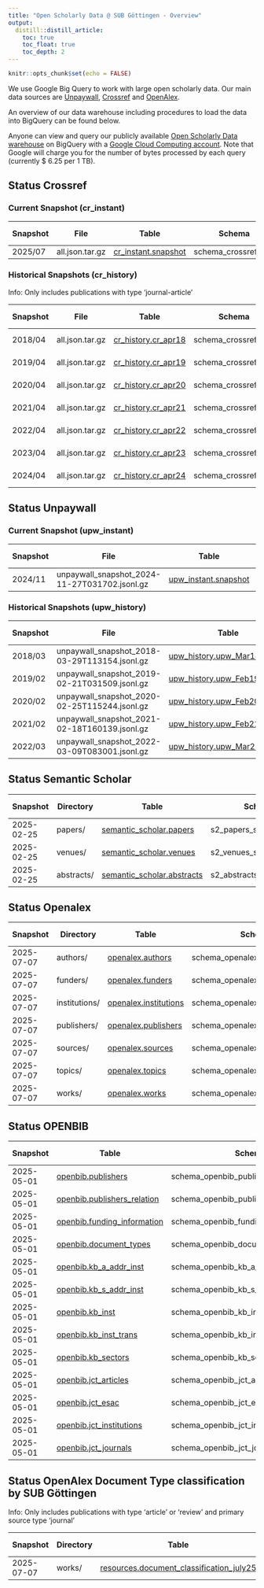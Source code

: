 ```yaml
---
title: "Open Scholarly Data @ SUB Göttingen - Overview"
output:
  distill::distill_article:
    toc: true
    toc_float: true
    toc_depth: 2
---
```


```r
knitr::opts_chunk$set(echo = FALSE)
```

We use Google Big Query to work with large open scholarly data. Our main data sources are [Unpaywall](https://unpaywall.org), [Crossref](https://www.crossref.org) and [OpenAlex](https://openalex.org).

An overview of our data warehouse including procedures to load the data into BigQuery can be found below.

Anyone can view and query our publicly available [Open Scholarly Data  warehouse](https://console.cloud.google.com/bigquery?hl=en&project=subugoe-collaborative) on BigQuery with a [Google Cloud Computing account](https://cloud.google.com/). Note that Google will charge you for the number of bytes processed by each query (currently $ 6.25 per 1 TB). 

## Status Crossref

### Current Snapshot (cr_instant)

::: l-body-outset

| Snapshot        | File            | Table               | Schema               | Procedure | Last Changed | Coverage  | Number of rows |
|-----------------|-----------------|---------------------|----------------------|-----------|--------------|-----------|--------------------|
|  2025/07        | all.json.tar.gz | [cr_instant.snapshot](https://console.cloud.google.com/bigquery?ws=!1m4!1m3!3m2!1ssubugoe-collaborative!2scr_instant) | schema_crossref.json | [Repo](https://github.com/naustica/crossref_bq) |  12.08.2025  | All             | 171.980.906     |

:::

### Historical Snapshots (cr_history)

Info: Only includes publications with type 'journal-article'

::: l-body-outset

| Snapshot        | File            | Table               | Schema               | Procedure | Last Changed | Coverage  | Number of rows |
|-----------------|-----------------|---------------------|----------------------|-----------|--------------|-----------|--------------------|
|  2018/04        | all.json.tar.gz | [cr_history.cr_apr18](https://console.cloud.google.com/bigquery?ws=!1m4!1m3!3m2!1ssubugoe-collaborative!2scr_history) | schema_crossref.json | [Repo](https://github.com/naustica/crossref_bq) |  20.02.2022  | 2013-2018 | 16.766.035 |
|  2019/04        | all.json.tar.gz | [cr_history.cr_apr19](https://console.cloud.google.com/bigquery?ws=!1m4!1m3!3m2!1ssubugoe-collaborative!2scr_history) | schema_crossref.json | [Repo](https://github.com/naustica/crossref_bq) |  29.10.2021  | 2013-2019 | 20.715.644 |
|  2020/04        | all.json.tar.gz | [cr_history.cr_apr20](https://console.cloud.google.com/bigquery?ws=!1m4!1m3!3m2!1ssubugoe-collaborative!2scr_history) | schema_crossref.json | [Repo](https://github.com/naustica/crossref_bq) |  29.10.2021  | 2013-2020 | 25.334.525 |
|  2021/04        | all.json.tar.gz | [cr_history.cr_apr21](https://console.cloud.google.com/bigquery?ws=!1m4!1m3!3m2!1ssubugoe-collaborative!2scr_history) | schema_crossref.json | [Repo](https://github.com/naustica/crossref_bq) |  29.10.2021  | 2013-2021 | 30.579.119 |
|  2022/04        | all.json.tar.gz | [cr_history.cr_apr22](https://console.cloud.google.com/bigquery?ws=!1m4!1m3!3m2!1ssubugoe-collaborative!2scr_history) | schema_crossref.json | [Repo](https://github.com/naustica/crossref_bq) |  14.05.2022  | 2013-2022 | 35.939.195 |
|  2023/04        | all.json.tar.gz | [cr_history.cr_apr23](https://console.cloud.google.com/bigquery?ws=!1m4!1m3!3m2!1ssubugoe-collaborative!2scr_history) | schema_crossref.json | [Repo](https://github.com/naustica/crossref_bq) |  07.05.2023  | 2013-2023 | 41.767.461 |
|  2024/04        | all.json.tar.gz | [cr_history.cr_apr24](https://console.cloud.google.com/bigquery?ws=!1m4!1m3!3m2!1ssubugoe-collaborative!2scr_history) | schema_crossref.json | [Repo](https://github.com/naustica/crossref_bq) |  07.05.2024  | 2013-2024 | 47.709.184 |

:::

## Status Unpaywall

### Current Snapshot (upw_instant)

::: l-body-outset

| Snapshot| File                                          | Table                | Schema               | Procedure | Last Changed | Coverage  | Number of rows |
|---------|-----------------------------------------------|----------------------|----------------------|-----------|--------------|-----------|-----------------|
| 2024/11 | unpaywall_snapshot_2024-11-27T031702.jsonl.gz | [upw_instant.snapshot](https://console.cloud.google.com/bigquery?ws=!1m4!1m3!3m2!1ssubugoe-collaborative!2supw_instant) | bq_schema_nov24.json | [Repo](https://github.com/naustica/unpaywall_bq) | 23.06.2025 | 2008-2025 | 94.924.816 |

:::

### Historical Snapshots (upw_history)

::: l-body-outset

| Snapshot| File                                          | Table                       | Schema               | Procedure | Last Changed | Coverage  | Number of rows |
|---------|-----------------------------------------------|-----------------------------|----------------------|-----------|--------------|-----------|-----------------|
| 2018/03 | unpaywall_snapshot_2018-03-29T113154.jsonl.gz | [upw_history.upw_Mar18_08_20](https://console.cloud.google.com/bigquery?ws=!1m4!1m3!3m2!1ssubugoe-collaborative!2supw_history) | bq_schema_mar18.json | [Repo](https://github.com/naustica/unpaywall_bq) |  29.10.2021  | 2008-2018 | 36.557.043 |
| 2019/02 | unpaywall_snapshot_2019-02-21T031509.jsonl.gz | [upw_history.upw_Feb19_08_19](https://console.cloud.google.com/bigquery?ws=!1m4!1m3!3m2!1ssubugoe-collaborative!2supw_history) | bq_schema_feb19.json | [Repo](https://github.com/naustica/unpaywall_bq) |  10.11.2021  | 2008-2019 | 42.143.979 |
| 2020/02 | unpaywall_snapshot_2020-02-25T115244.jsonl.gz | [upw_history.upw_Feb20_08_20](https://console.cloud.google.com/bigquery?ws=!1m4!1m3!3m2!1ssubugoe-collaborative!2supw_history) | bq_schema_feb20.json | [Repo](https://github.com/naustica/unpaywall_bq) |  30.10.2021  | 2008-2020 | 49.717.710 |
| 2021/02 | unpaywall_snapshot_2021-02-18T160139.jsonl.gz | [upw_history.upw_Feb21_08_21](https://console.cloud.google.com/bigquery?ws=!1m4!1m3!3m2!1ssubugoe-collaborative!2supw_history) | bq_schema_feb21.json | [Repo](https://github.com/naustica/unpaywall_bq) |  29.10.2021  | 2008-2021 | 58.437.927 |
| 2022/03 | unpaywall_snapshot_2022-03-09T083001.jsonl.gz | [upw_history.upw_Mar22_08_22](https://console.cloud.google.com/bigquery?ws=!1m4!1m3!3m2!1ssubugoe-collaborative!2supw_history) | bq_schema_mar22.json | [Repo](https://github.com/naustica/unpaywall_bq) |  14.03.2022 | 2008-2022 | 67.424.819 |

:::

## Status Semantic Scholar 

::: l-body-outset

| Snapshot   | Directory    | Table                | Schema               | Procedure | Last Changed | Coverage  | Number of rows |
|------------|--------------|----------------------|----------------------|-----------|--------------|-----------|-----------------|
| 2025-02-25 | papers/      | [semantic_scholar.papers](https://console.cloud.google.com/bigquery?ws=!1m4!1m3!3m2!1ssubugoe-collaborative!2ssemantic_scholar) | s2_papers_schema.json | [Repo](https://github.com/naustica/semantic_scholar_bq) |  04.03.2025 | All | 224.566.486 |
| 2025-02-25 | venues/      | [semantic_scholar.venues](https://console.cloud.google.com/bigquery?ws=!1m4!1m3!3m2!1ssubugoe-collaborative!2ssemantic_scholar) | s2_venues_schema.json | [Repo](https://github.com/naustica/semantic_scholar_bq) |  04.03.2025 | All | 194.578 |
| 2025-02-25 | abstracts/      | [semantic_scholar.abstracts](https://console.cloud.google.com/bigquery?ws=!1m4!1m3!3m2!1ssubugoe-collaborative!2ssemantic_scholar) | s2_abstracts_schema.json | [Repo](https://github.com/naustica/semantic_scholar_bq) |  04.03.2025 | All | 108.246.108 |

:::

## Status Openalex

::: l-body-outset

| Snapshot   | Directory     | Table                 | Schema                            | Procedure | Last Changed | Coverage  | Number of rows |
|------------|---------------|-----------------------|-----------------------------------|-----------|--------------|-----------|----------------------|
| 2025-07-07 | authors/      | [openalex.authors](https://console.cloud.google.com/bigquery?ws=!1m4!1m3!3m2!1ssubugoe-collaborative!2sopenalex)      | schema_openalex_author.json       | [Repo](https://github.com/naustica/openalex) |  14.07.2025  | All | 104.007.169 |
| 2025-07-07 | funders/      | [openalex.funders](https://console.cloud.google.com/bigquery?ws=!1m4!1m3!3m2!1ssubugoe-collaborative!2sopenalex)      | schema_openalex_funders.json      | [Repo](https://github.com/naustica/openalex) |  14.07.2025  | All | 32.437 |
| 2025-07-07 | institutions/ | [openalex.institutions](https://console.cloud.google.com/bigquery?ws=!1m4!1m3!3m2!1ssubugoe-collaborative!2sopenalex) | schema_openalex_institutions.json | [Repo](https://github.com/naustica/openalex) |  14.07.2025  | All | 115.740 |
| 2025-07-07 | publishers/   | [openalex.publishers](https://console.cloud.google.com/bigquery?ws=!1m4!1m3!3m2!1ssubugoe-collaborative!2sopenalex)   | schema_openalex_publishers.json   | [Repo](https://github.com/naustica/openalex) |  14.07.2025  | All | 10.741 |
| 2025-07-07 | sources/      | [openalex.sources](https://console.cloud.google.com/bigquery?ws=!1m4!1m3!3m2!1ssubugoe-collaborative!2sopenalex)      | schema_openalex_sources.json      | [Repo](https://github.com/naustica/openalex) |  14.07.2025  | All | 260.790 |
| 2025-07-07 | topics/       | [openalex.topics](https://console.cloud.google.com/bigquery?ws=!1m4!1m3!3m2!1ssubugoe-collaborative!2sopenalex)       | schema_openalex_topics.json       | [Repo](https://github.com/naustica/openalex) |  14.07.2025  | All | 4.516 |
| 2025-07-07 | works/        | [openalex.works](https://console.cloud.google.com/bigquery?ws=!1m4!1m3!3m2!1ssubugoe-collaborative!2sopenalex)        | schema_openalex_work.json         | [Repo](https://github.com/naustica/openalex) |  14.07.2025  | All | 268.733.783 |

:::

## Status OPENBIB

::: l-body-outset

| Snapshot   | Table                 | Schema                            | Procedure | Last Changed | Coverage  | Number of rows |
|------------|-----------------------|-----------------------------------|-----------|--------------|-----------|----------------------|
| 2025-05-01 | [openbib.publishers](https://console.cloud.google.com/bigquery?ws=!1m4!1m3!3m2!1ssubugoe-collaborative!2sopenbib) | schema_openbib_publishers.json | [Repo](https://github.com/kbopenbib/kbopenbib_data/) | 11.04.2025 | 2014-2024 | 373 |
| 2025-05-01 | [openbib.publishers_relation](https://console.cloud.google.com/bigquery?ws=!1m4!1m3!3m2!1ssubugoe-collaborative!2sopenbib) | schema_openbib_publishers_relation.json | [Repo](https://github.com/kbopenbib/kbopenbib_data/) | 11.04.2025 | 2014-2024 | 212 |
| 2025-05-01 | [openbib.funding_information](https://console.cloud.google.com/bigquery?ws=!1m4!1m3!3m2!1ssubugoe-collaborative!2sopenbib) | schema_openbib_funding_information.json | [Repo](https://github.com/kbopenbib/kbopenbib_data/) | 14.04.2025 | 2020-2024 | 9.255 |
| 2025-05-01 | [openbib.document_types](https://console.cloud.google.com/bigquery?ws=!1m4!1m3!3m2!1ssubugoe-collaborative!2sopenbib) | schema_openbib_document_types.json | [Repo](https://github.com/kbopenbib/kbopenbib_data/) | 28.03.2025 | 2014-2024 | 56.063.628 |
| 2025-05-01 | [openbib.kb_a_addr_inst](https://console.cloud.google.com/bigquery?ws=!1m4!1m3!3m2!1ssubugoe-collaborative!2sopenbib) | schema_openbib_kb_a_addr_inst.json | [Repo](https://github.com/kbopenbib/kbopenbib_data/) | 14.04.2025 | All | 9.903.725 |
| 2025-05-01 | [openbib.kb_s_addr_inst](https://console.cloud.google.com/bigquery?ws=!1m4!1m3!3m2!1ssubugoe-collaborative!2sopenbib) | schema_openbib_kb_s_addr_inst.json | [Repo](https://github.com/kbopenbib/kbopenbib_data/) | 14.04.2025 | All | 9.900.278 |
| 2025-05-01 | [openbib.kb_inst](https://console.cloud.google.com/bigquery?ws=!1m4!1m3!3m2!1ssubugoe-collaborative!2sopenbib) | schema_openbib_kb_inst.json | [Repo](https://github.com/kbopenbib/kbopenbib_data/) | 14.04.2025 | All | 2.759 |
| 2025-05-01 | [openbib.kb_inst_trans](https://console.cloud.google.com/bigquery?ws=!1m4!1m3!3m2!1ssubugoe-collaborative!2sopenbib) | schema_openbib_kb_inst_trans.json | [Repo](https://github.com/kbopenbib/kbopenbib_data/) | 28.03.2025 | All | 91 |
| 2025-05-01 | [openbib.kb_sectors](https://console.cloud.google.com/bigquery?ws=!1m4!1m3!3m2!1ssubugoe-collaborative!2sopenbib) | schema_openbib_kb_sectors.json | [Repo](https://github.com/kbopenbib/kbopenbib_data/) | 28.03.2025 | All | 22 |
| 2025-05-01 | [openbib.jct_articles](https://console.cloud.google.com/bigquery?ws=!1m4!1m3!3m2!1ssubugoe-collaborative!2sopenbib) | schema_openbib_jct_articles.json | [Repo](https://github.com/kbopenbib/kbopenbib_data/) | 14.04.2025 | 2018-2025 | 1.996.190 |
| 2025-05-01 | [openbib.jct_esac](https://console.cloud.google.com/bigquery?ws=!1m4!1m3!3m2!1ssubugoe-collaborative!2sopenbib) | schema_openbib_jct_esac.json | [Repo](https://github.com/kbopenbib/kbopenbib_data/) | 14.04.2025 | 2018-2025 | 1.285 |
| 2025-05-01 | [openbib.jct_institutions](https://console.cloud.google.com/bigquery?ws=!1m4!1m3!3m2!1ssubugoe-collaborative!2sopenbib) | schema_openbib_jct_institutions.json | [Repo](https://github.com/kbopenbib/kbopenbib_data/) | 14.04.2025 | 2018-2025 | 28.007 |
| 2025-05-01 | [openbib.jct_journals](https://console.cloud.google.com/bigquery?ws=!1m4!1m3!3m2!1ssubugoe-collaborative!2sopenbib) | schema_openbib_jct_journals.json | [Repo](https://github.com/kbopenbib/kbopenbib_data/) | 14.04.2025 | 2018-2025 | 491.218 |

:::

## Status OpenAlex Document Type classification by SUB Göttingen

Info: Only includes publications with type 'article' or 'review' and primary source type 'journal'

::: l-body-outset

| Snapshot   | Directory    | Table                | Schema               | Procedure | Last Changed | Coverage  | Number of rows |
|------------|--------------|----------------------|----------------------|-----------|--------------|-----------|-----------------|
| 2025-07-07 | works/       | [resources.document_classification_july25](https://console.cloud.google.com/bigquery?ws=!1m4!1m3!3m2!1ssubugoe-collaborative!2sresources) | schema_document_types.json | [Repo](https://github.com/naustica/openalex_doctypes/tree/classifier/classifier) | 15.07.2025 | 2014-2025 | 61.495.813 |

:::